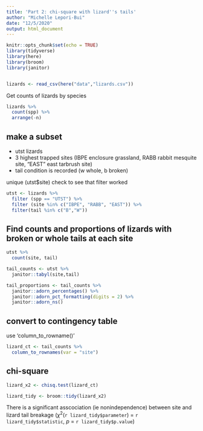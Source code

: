 ```yaml
---
title: 'Part 2: chi-square with lizard''s tails'
author: "Michelle Lepori-Bui"
date: "12/5/2020"
output: html_document
---
```


```r
knitr::opts_chunk$set(echo = TRUE)
library(tidyverse)
library(here)
library(broom)
library(janitor)



```

```r
lizards <- read_csv(here("data","lizards.csv"))

```
Get counts of lizards by species

```r
lizards %>% 
  count(spp) %>% 
  arrange(-n)
```

## make a subset 

- utst lizards
- 3 highest trapped sites (IBPE enclosure grassland, RABB rabbit mesquite site, "EAST" east tarbrush site)
- tail condition is recorded (w whole, b broken)

unique (utst$site) check to see that filter worked 

```r
utst <- lizards %>% 
  filter (spp == "UTST") %>% 
  filter (site %in% c("IBPE", "RABB", "EAST")) %>% 
  filter(tail %in% c("B","W"))
```

## Find counts and proportions of lizards with broken or whole tails at each site

```r
utst %>% 
  count(site, tail)
```
```r
tail_counts <- utst %>% 
  janitor::tabyl(site,tail)

tail_proportions <- tail_counts %>% 
  janitor::adorn_percentages() %>% 
  janitor::adorn_pct_formatting(digits = 2) %>% 
  janitor::adorn_ns()
```


## convert to contingency table

use 'column_to_rowname()'

```r
lizard_ct <- tail_counts %>% 
  column_to_rownames(var = "site")
```

## chi-square

```r
lizard_x2 <- chisq.test(lizard_ct)

lizard_tidy <- broom::tidy(lizard_x2)
```

There is a significant asscociation (ie nonindependence) between site and lizard tail breakage ($\chi$^2^(`r lizard_tidy$parameter`) = `r lizard_tidy$statistic`, *p* = `r lizard_tidy$p.value`)

